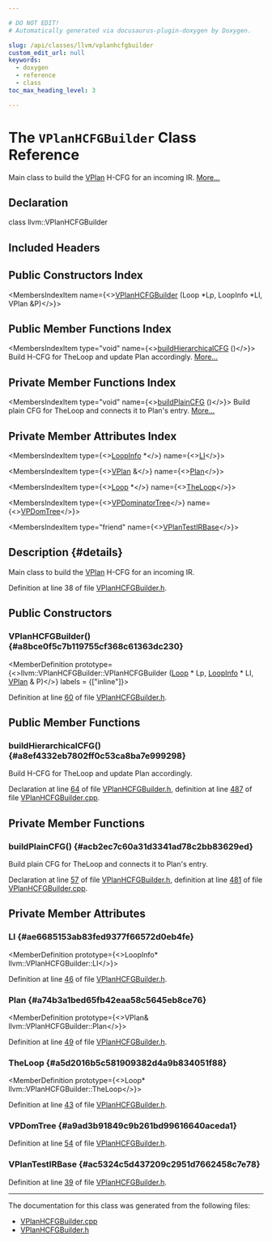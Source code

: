 ```yaml
---

# DO NOT EDIT!
# Automatically generated via docusaurus-plugin-doxygen by Doxygen.

slug: /api/classes/llvm/vplanhcfgbuilder
custom_edit_url: null
keywords:
  - doxygen
  - reference
  - class
toc_max_heading_level: 3

---
```





# The `VPlanHCFGBuilder` Class Reference

<DoxygenPage pluginConfig={pluginConfig}>

Main class to build the <a href="/docs/api/classes/llvm/vplan">VPlan</a> H-CFG for an incoming IR. <a href="#details">More...</a>

## Declaration

<CodeBlock>class llvm::VPlanHCFGBuilder</CodeBlock>

## Included Headers

<IncludesList>
<IncludesListItem
  filePath="Transforms/Vectorize/VPlanHCFGBuilder.h"
  permalink="/docs/api/files/lib/lib/transforms/lib/transforms/vectorize/vplanhcfgbuilder-h"
  isLocal="true" />
</IncludesList>

## Public Constructors Index

<MembersIndex>

<MembersIndexItem
  name={<><a href="#a8bce0f5c7b119755cf368c61363dc230">VPlanHCFGBuilder</a> (Loop &#42;Lp, LoopInfo &#42;LI, VPlan &amp;P)</>}>
</MembersIndexItem>

</MembersIndex>

## Public Member Functions Index

<MembersIndex>

<MembersIndexItem
  type="void"
  name={<><a href="#a8ef4332eb7802ff0c53ca8ba7e999298">buildHierarchicalCFG</a> ()</>}>
Build H-CFG for TheLoop and update Plan accordingly. <a href="#a8ef4332eb7802ff0c53ca8ba7e999298">More...</a>
</MembersIndexItem>

</MembersIndex>

## Private Member Functions Index

<MembersIndex>

<MembersIndexItem
  type="void"
  name={<><a href="#acb2ec7c60a31d3341ad78c2bb83629ed">buildPlainCFG</a> ()</>}>
Build plain CFG for TheLoop and connects it to Plan&#39;s entry. <a href="#acb2ec7c60a31d3341ad78c2bb83629ed">More...</a>
</MembersIndexItem>

</MembersIndex>

## Private Member Attributes Index

<MembersIndex>

<MembersIndexItem
  type={<><a href="/docs/api/classes/llvm/loopinfo">LoopInfo</a> &#42;</>}
  name={<><a href="#ae6685153ab83fed9377f66572d0eb4fe">LI</a></>}>
</MembersIndexItem>

<MembersIndexItem
  type={<><a href="/docs/api/classes/llvm/vplan">VPlan</a> &amp;</>}
  name={<><a href="#a74b3a1bed65fb42eaa58c5645eb8ce76">Plan</a></>}>
</MembersIndexItem>

<MembersIndexItem
  type={<><a href="/docs/api/classes/llvm/loop">Loop</a> &#42;</>}
  name={<><a href="#a5d2016b5c581909382d4a9b834051f88">TheLoop</a></>}>
</MembersIndexItem>

<MembersIndexItem
  type={<><a href="/docs/api/classes/llvm/vpdominatortree">VPDominatorTree</a></>}
  name={<><a href="#a9ad3b91849c9b261bd99616640aceda1">VPDomTree</a></>}>
</MembersIndexItem>

<MembersIndexItem
  type="friend"
  name={<><a href="#ac5324c5d437209c2951d7662458c7e78">VPlanTestIRBase</a></>}>
</MembersIndexItem>

</MembersIndex>

## Description {#details}

Main class to build the <a href="/docs/api/classes/llvm/vplan">VPlan</a> H-CFG for an incoming IR.

Definition at line 38 of file <a href="/docs/api/files/lib/lib/transforms/lib/transforms/vectorize/vplanhcfgbuilder-h">VPlanHCFGBuilder.h</a>.

<SectionDefinition>

## Public Constructors

### VPlanHCFGBuilder() {#a8bce0f5c7b119755cf368c61363dc230}

<MemberDefinition
  prototype={<>llvm::VPlanHCFGBuilder::VPlanHCFGBuilder (<a href="/docs/api/classes/llvm/loop">Loop</a> &#42; Lp, <a href="/docs/api/classes/llvm/loopinfo">LoopInfo</a> &#42; LI, <a href="/docs/api/classes/llvm/vplan">VPlan</a> &amp; P)</>}
  labels = {["inline"]}>

Definition at line <a href="/docs/api/files/lib/lib/transforms/lib/transforms/vectorize/vplanhcfgbuilder-h/#l00060">60</a> of file <a href="/docs/api/files/lib/lib/transforms/lib/transforms/vectorize/vplanhcfgbuilder-h">VPlanHCFGBuilder.h</a>.
</MemberDefinition>

</SectionDefinition>

<SectionDefinition>

## Public Member Functions

### buildHierarchicalCFG() {#a8ef4332eb7802ff0c53ca8ba7e999298}

<MemberDefinition
  prototype="void VPlanHCFGBuilder::buildHierarchicalCFG ()">
Build H-CFG for TheLoop and update Plan accordingly.

Declaration at line <a href="/docs/api/files/lib/lib/transforms/lib/transforms/vectorize/vplanhcfgbuilder-h/#l00064">64</a> of file <a href="/docs/api/files/lib/lib/transforms/lib/transforms/vectorize/vplanhcfgbuilder-h">VPlanHCFGBuilder.h</a>, definition at line <a href="/docs/api/files/lib/lib/transforms/lib/transforms/vectorize/vplanhcfgbuilder-cpp/#l00487">487</a> of file <a href="/docs/api/files/lib/lib/transforms/lib/transforms/vectorize/vplanhcfgbuilder-cpp">VPlanHCFGBuilder.cpp</a>.
</MemberDefinition>

</SectionDefinition>

<SectionDefinition>

## Private Member Functions

### buildPlainCFG() {#acb2ec7c60a31d3341ad78c2bb83629ed}

<MemberDefinition
  prototype="void VPlanHCFGBuilder::buildPlainCFG ()">
Build plain CFG for TheLoop and connects it to Plan&#39;s entry.

Declaration at line <a href="/docs/api/files/lib/lib/transforms/lib/transforms/vectorize/vplanhcfgbuilder-h/#l00057">57</a> of file <a href="/docs/api/files/lib/lib/transforms/lib/transforms/vectorize/vplanhcfgbuilder-h">VPlanHCFGBuilder.h</a>, definition at line <a href="/docs/api/files/lib/lib/transforms/lib/transforms/vectorize/vplanhcfgbuilder-cpp/#l00481">481</a> of file <a href="/docs/api/files/lib/lib/transforms/lib/transforms/vectorize/vplanhcfgbuilder-cpp">VPlanHCFGBuilder.cpp</a>.
</MemberDefinition>

</SectionDefinition>

<SectionDefinition>

## Private Member Attributes

### LI {#ae6685153ab83fed9377f66572d0eb4fe}

<MemberDefinition
  prototype={<>LoopInfo&#42; llvm::VPlanHCFGBuilder::LI</>}>

Definition at line <a href="/docs/api/files/lib/lib/transforms/lib/transforms/vectorize/vplanhcfgbuilder-h/#l00046">46</a> of file <a href="/docs/api/files/lib/lib/transforms/lib/transforms/vectorize/vplanhcfgbuilder-h">VPlanHCFGBuilder.h</a>.
</MemberDefinition>

### Plan {#a74b3a1bed65fb42eaa58c5645eb8ce76}

<MemberDefinition
  prototype={<>VPlan&amp; llvm::VPlanHCFGBuilder::Plan</>}>

Definition at line <a href="/docs/api/files/lib/lib/transforms/lib/transforms/vectorize/vplanhcfgbuilder-h/#l00049">49</a> of file <a href="/docs/api/files/lib/lib/transforms/lib/transforms/vectorize/vplanhcfgbuilder-h">VPlanHCFGBuilder.h</a>.
</MemberDefinition>

### TheLoop {#a5d2016b5c581909382d4a9b834051f88}

<MemberDefinition
  prototype={<>Loop&#42; llvm::VPlanHCFGBuilder::TheLoop</>}>

Definition at line <a href="/docs/api/files/lib/lib/transforms/lib/transforms/vectorize/vplanhcfgbuilder-h/#l00043">43</a> of file <a href="/docs/api/files/lib/lib/transforms/lib/transforms/vectorize/vplanhcfgbuilder-h">VPlanHCFGBuilder.h</a>.
</MemberDefinition>

### VPDomTree {#a9ad3b91849c9b261bd99616640aceda1}

<MemberDefinition
  prototype="VPDominatorTree llvm::VPlanHCFGBuilder::VPDomTree">

Definition at line <a href="/docs/api/files/lib/lib/transforms/lib/transforms/vectorize/vplanhcfgbuilder-h/#l00054">54</a> of file <a href="/docs/api/files/lib/lib/transforms/lib/transforms/vectorize/vplanhcfgbuilder-h">VPlanHCFGBuilder.h</a>.
</MemberDefinition>

### VPlanTestIRBase {#ac5324c5d437209c2951d7662458c7e78}

<MemberDefinition
  prototype="friend llvm::VPlanHCFGBuilder::VPlanTestIRBase">

Definition at line <a href="/docs/api/files/lib/lib/transforms/lib/transforms/vectorize/vplanhcfgbuilder-h/#l00039">39</a> of file <a href="/docs/api/files/lib/lib/transforms/lib/transforms/vectorize/vplanhcfgbuilder-h">VPlanHCFGBuilder.h</a>.
</MemberDefinition>

</SectionDefinition>

<hr/>

The documentation for this class was generated from the following files:

<ul>
<li><a href="/docs/api/files/lib/lib/transforms/lib/transforms/vectorize/vplanhcfgbuilder-cpp">VPlanHCFGBuilder.cpp</a></li>
<li><a href="/docs/api/files/lib/lib/transforms/lib/transforms/vectorize/vplanhcfgbuilder-h">VPlanHCFGBuilder.h</a></li>
</ul>

</DoxygenPage>
